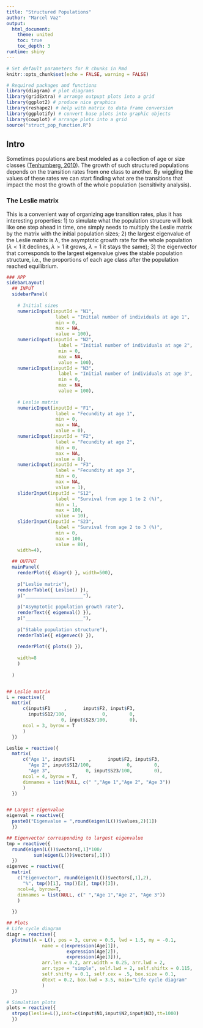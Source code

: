 ```yaml
---
title: "Structured Populations"
author: "Marcel Vaz"
output:
  html_document:
    theme: united
    toc: true
    toc_depth: 3
runtime: shiny
---
```


```r

# Set default parameters for R chunks in Rmd
knitr::opts_chunk$set(echo = FALSE, warning = FALSE)

# Required packages and functions
library(diagram) # plot diagrams
library(gridExtra) # arrange outpupt plots into a grid
library(ggplot2) # produce nice graphics
library(reshape2) # help with matrix to data frame conversion 
library(ggplotify) # convert base plots into graphic objects
library(cowplot) # arrange plots into a grid
source("struct_pop_function.R")

```

## Intro
Sometimes populations are best modeled as a collection of age or size classes ([Tenhumberg, 2010](https://www.nature.com/scitable/knowledge/library/ignoring-population-structure-can-lead-to-erroneous-15128671/)). The growth of such structured populations depends on the transition rates from one class to another. By wiggling the values of these rates we can start finding what are the transitions that impact the most the growth of the whole population (sensitivity analysis).

### The Leslie matrix
This is a convenient way of organizing age transition rates, plus it has interesting properties: 1) to simulate what the population strucure will look like one step ahead in time, one simply needs to  multiply the Leslie matrix by the matrix with the initial population sizes; 2) the largest eigenvalue of the Leslie matrix is $\lambda$, the asymptotic growth rate for the whole population ($\lambda<1$ it declines, $\lambda>1$ it grows, $\lambda=1$ it stays the same); 3) the eigenvector that corresponds to the largest eigenvalue gives the stable population structure, i.e., the proportions of each age class after the population reached equilibrium.

```r

### APP
sidebarLayout(
  ## INPUT
  sidebarPanel(
      
    # Initial sizes
    numericInput(inputId = "N1",
                  label = "Initial number of individuals at age 1",
                  min = 0,
                  max = NA,
                  value = 100),
    numericInput(inputId = "N2",
                   label = "Initial number of individuals at age 2",
                   min = 0,
                   max = NA,
                   value = 100),
    numericInput(inputId = "N3",
                   label = "Initial number of individuals at age 3",
                   min = 0,
                   max = NA,
                   value = 100),
      
    # Leslie matrix
    numericInput(inputId = "F1",
                  label = "Fecundity at age 1",
                  min = 0,
                  max = NA,
                  value = 0),
    numericInput(inputId = "F2",
                  label = "Fecundity at age 2",
                  min = 0,
                  max = NA,
                  value = 8),          
    numericInput(inputId = "F3",
                  label = "Fecundity at age 3",
                  min = 0,
                  max = NA,
                  value = 1),
    sliderInput(inputId = "S12",
                  label = "Survival from age 1 to 2 (%)",
                  min = 1,
                  max = 100,
                  value = 10),
    sliderInput(inputId = "S23",
                  label = "Survival from age 2 to 3 (%)",
                  min = 0,
                  max = 100,
                  value = 80),
    width=4),
  
  ## OUTPUT
  mainPanel(
    renderPlot({ diagr() }, width=500),
    
    p("Leslie matrix"), 
    renderTable({ Leslie() }),
    p("_____________________"),
    
    p("Asymptotic population growth rate"),
    renderText({ eigenval() }),
    p("_____________________"), 
    
    p("Stable population structure"),
    renderTable({ eigenvec() }),
    
    renderPlot({ plots() }),
    
    width=8
    )
  
  )


## Leslie matrix
L = reactive({
  matrix(
      c(input$F1     ,      input$F2, input$F3,
        input$S12/100,             0,        0,
                    0, input$S23/100,        0),
      ncol = 3, byrow = T
      )
  })

Leslie = reactive({
  matrix(
      c("Age 1", input$F1     ,      input$F2, input$F3,
        "Age 2", input$S12/100,             0,        0,
        "Age 3",             0, input$S23/100,        0),
      ncol = 4, byrow = T, 
      dimnames = list(NULL, c(" ","Age 1","Age 2", "Age 3"))
      )
  })


## Largest eigenvalue
eigenval = reactive({
  paste0("Eigenvalue = ",round(eigen(L())$values,2)[1])
  })

## Eigenvector corresponding to largest eigenvalue
tmp = reactive({
  round(eigen(L())$vectors[,1]*100/
          sum(eigen(L())$vectors[,1]))
  })
eigenvec = reactive({
  matrix(
    c("Eigenvector", round(eigen(L())$vectors[,1],2),
      "%", tmp()[1], tmp()[2], tmp()[3]),
    ncol=4, byrow=T,
    dimnames = list(NULL, c(" ","Age 1","Age 2", "Age 3"))
    )
  
  })

## Plots
# Life cycle diagram
diagr = reactive({
  plotmat(A = L(), pos = 3, curve = 0.5, lwd = 1.5, my = -0.1,
             name = c(expression(Age[1]),
                      expression(Age[2]),
                      expression(Age[3])), 
             arr.len = 0.2, arr.width = 0.25, arr.lwd = 2, 
             arr.type = "simple", self.lwd = 2, self.shiftx = 0.115, 
             self.shifty = 0.1, self.cex = .5, box.size = 0.1, 
             dtext = 0.2, box.lwd = 3.5, main="Life cycle diagram"
             )
  })

# Simulation plots
plots = reactive({
  strpop(leslie=L(),init=c(input$N1,input$N2,input$N3),tt=1000)
  })


```
